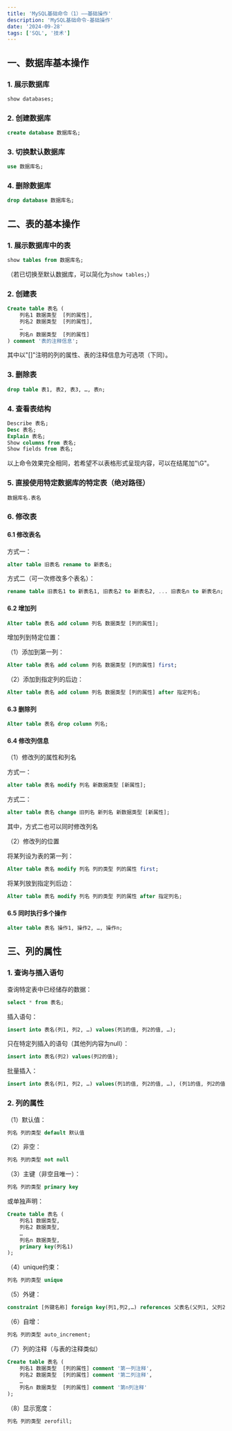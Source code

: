 ```yaml
---
title: 'MySQL基础命令（1）——基础操作'
description: 'MySQL基础命令-基础操作'
date: '2024-09-28'
tags: ['SQL', '技术']
---
```


## 一、数据库基本操作

### 1. 展示数据库

```sql
show databases;
```

### 2. 创建数据库

```sql
create database 数据库名;
```

### 3. 切换默认数据库

```sql
use 数据库名;
```

### 4. 删除数据库

```sql
drop database 数据库名;
```

## 二、表的基本操作

### 1. 展示数据库中的表

```sql
show tables from 数据库名;
```

（若已切换至默认数据库，可以简化为`show tables;`）

### 2. 创建表

```sql
Create table 表名 (
    列名1 数据类型  [列的属性],
    列名2 数据类型  [列的属性],
    …
    列名n 数据类型  [列的属性]
) comment '表的注释信息';
```

其中以"[]"注明的列的属性、表的注释信息为可选项（下同）。

### 3. 删除表

```sql
drop table 表1, 表2, 表3, …, 表n;
```

### 4. 查看表结构

```sql
Describe 表名;
Desc 表名;
Explain 表名;
Show columns from 表名;
Show fields from 表名;
```

以上命令效果完全相同，若希望不以表格形式呈现内容，可以在结尾加"\G"。

### 5. 直接使用特定数据库的特定表（绝对路径）

```sql
数据库名.表名
```

### 6. 修改表

#### 6.1 修改表名

方式一：

```sql
alter table 旧表名 rename to 新表名;
```

方式二（可一次修改多个表名）：

```sql
rename table 旧表名1 to 新表名1, 旧表名2 to 新表名2, ... 旧表名n to 新表名n;
```

#### 6.2 增加列

```sql
Alter table 表名 add column 列名 数据类型 [列的属性];
```

增加列到特定位置：

（1）添加到第一列：

```sql
Alter table 表名 add column 列名 数据类型 [列的属性] first;
```

（2）添加到指定列的后边：

```sql
Alter table 表名 add column 列名 数据类型 [列的属性] after 指定列名;
```

#### 6.3 删除列

```sql
Alter table 表名 drop column 列名;
```

#### 6.4 修改列信息

（1）修改列的属性和列名

方式一：

```sql
alter table 表名 modify 列名 新数据类型 [新属性];
```

方式二：

```sql
alter table 表名 change 旧列名 新列名 新数据类型 [新属性];
```

其中，方式二也可以同时修改列名

（2）修改列的位置

将某列设为表的第一列：

```sql
Alter table 表名 modify 列名 列的类型 列的属性 first;
```

将某列放到指定列后边：

```sql
Alter table 表名 modify 列名 列的类型 列的属性 after 指定列名;
```

#### 6.5 同时执行多个操作

```sql
alter table 表名 操作1, 操作2, …, 操作n;
```

## 三、列的属性

### 1. 查询与插入语句

查询特定表中已经储存的数据：

```sql
select * from 表名;
```

插入语句：

```sql
insert into 表名(列1, 列2, …) values(列1的值, 列2的值, …);
```

只在特定列插入的语句（其他列内容为null）：

```sql
insert into 表名(列2) values(列2的值);
```

批量插入：

```sql
insert into 表名(列1, 列2, …) values(列1的值, 列2的值, …), (列1的值, 列2的值, …) , (列1的值, 列2的值, …),…;
```

### 2. 列的属性

（1）默认值：

```sql
列名 列的类型 default 默认值
```

（2）非空：

```sql
列名 列的类型 not null
```

（3）主键（非空且唯一）：

```sql
列名 列的类型 primary key
```

或单独声明：

```sql
Create table 表名 (
    列名1 数据类型,
    列名2 数据类型,
    …
    列名n 数据类型,
    primary key(列名1)
);
```

（4）unique约束：

```sql
列名 列的类型 unique
```

（5）外键：

```sql
constraint [外键名称] foreign key(列1,列2,…) references 父表名(父列1, 父列2,…);
```

（6）自增：

```sql
列名 列的类型 auto_increment;
```

（7）列的注释（与表的注释类似）

```sql
Create table 表名 (
    列名1 数据类型  [列的属性] comment '第一列注释',
    列名2 数据类型  [列的属性] comment '第二列注释',
    …
    列名n 数据类型  [列的属性] comment '第n列注释'
);
```

（8）显示宽度：

```sql
列名 列的类型 zerofill;
```

